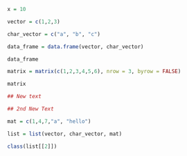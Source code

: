 ```{r}

x = 10

vector = c(1,2,3)

char_vector = c("a", "b", "c")

data_frame = data.frame(vector, char_vector)

data_frame

matrix = matrix(c(1,2,3,4,5,6), nrow = 3, byrow = FALSE)

matrix

## New text

## 2nd New Text

mat = c(1,4,7,"a", "hello")

list = list(vector, char_vector, mat)

class(list[[2]])
```

